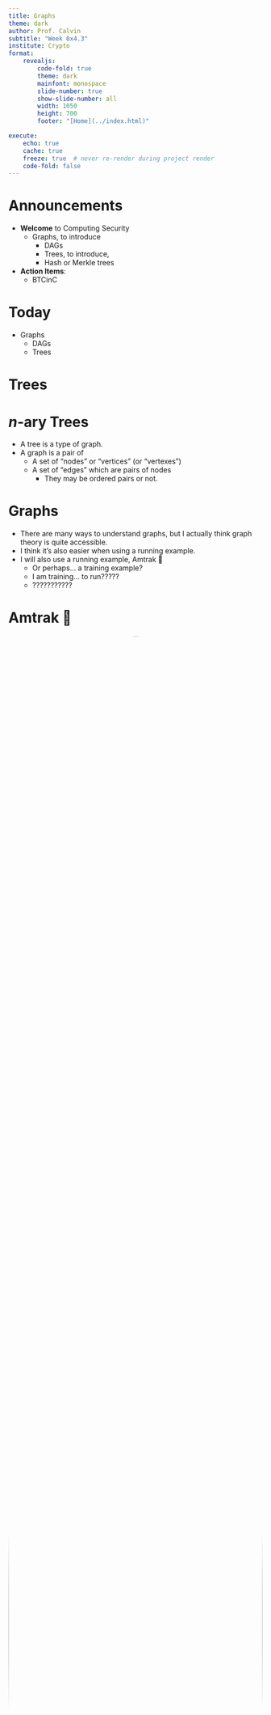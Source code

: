 ```yaml
---
title: Graphs
theme: dark
author: Prof. Calvin
subtitle: "Week 0x4.3"
institute: Crypto
format: 
    revealjs: 
        code-fold: true
        theme: dark
        mainfont: monospace
        slide-number: true
        show-slide-number: all
        width: 1050
        height: 700
        footer: "[Home](../index.html)"

execute:
    echo: true
    cache: true
    freeze: true  # never re-render during project render
    code-fold: false
---
```


# Announcements

- **Welcome** to Computing Security
  - Graphs, to introduce
    - DAGs
    - Trees, to introduce,
    - Hash or Merkle trees
- **Action Items**:
  - BTCinC

# Today

- Graphs
    - DAGs
    - Trees

# Trees

# $n$-ary Trees

- A tree is a type of graph.
- A graph is a pair of
    - A set of "nodes" or "vertices" (or "vertexes")
    - A set of "edges" which are pairs of nodes
        - They may be ordered pairs or not.


# Graphs

* There are many ways to understand graphs, but I actually think graph theory is quite accessible.
* I think it's also easier when using a running example.
* I will also use a running example, Amtrak 🚄
    * Or perhaps... a training example?
    * I am training... to run?????
    * ???????????
    
# Amtrak 🚄

<center>
<img style="border-radius: 50%;height:100%" src="https://www.amtrak.com/content/dam/projects/dotcom/english/public/images/Carousel/Landing_Feature_03.gif">
</center>

# Graph: Definition

* A graph is an **ordered pair**.
    * That is: two things, in a fixed order.
    * An ordered pair can be thought of as a sequence of length 2
        
        ```.python
        a = "one thing"
        b = "another thing"
        ordered_pair = [a,b]
        ```

# Not Sets
        
* A graph is not a set:
        
```.python
>>> [a,b][0]
'one thing'
>>> {a,b}[0]
<stdin>:1: SyntaxWarning: 'set' object is not subscriptable; perhaps you missed a comma?
Traceback (most recent call last):
  File "<stdin>", line 1, in <module>
TypeError: 'set' object is not subscriptable
```
* [I just set them up just to knock them down.](https://www.youtube.com/watch?v=dvf--10EYXw)

# Aside: Pairs

-  Take a number plane (click):

<p><span style="position:relative;left:275px">y=2</span></p>
<p><span style="position:relative;top:-190px">x=-2</span>
<span style="vertical-align:middle;" onclick="draw1();">
  <canvas id="plot1"  width="400" height="400" style="background-color:white"></canvas>
</span>
<span style="position:relative;top:-190px">x=2</span>
<p><span style="position:relative;left:275px">y=2</span></p>
<script>
function draw1()
{
	const plot1 = document.getElementById("plot1") ;
	const ctx1 = plot1.getContext("2d");
	ctx1.fillStyle = "black";	
	ctx1.fillRect(200, 0, 5, 400) ;
	ctx1.fillRect(0, 200, 400, 5) ;
	
	ctx1.fillRect(195, 100, 15, 5) ;
	ctx1.fillRect(195, 300, 15, 5) ;
	ctx1.fillRect(100, 195, 5, 15) ;
	ctx1.fillRect(300, 195, 5, 15) ;
}</script>


# Aside: Pairs

* Denote ordered pair (.5,1.5) in <span style="color:red">red</span>. 

<p><span style="position:relative;left:275px">y=2</span></p>
<p><span style="position:relative;top:-190px">x=-2</span>
<span style="vertical-align:middle;" onclick="draw2();">
  <canvas id="plot2"  width="400" height="400" style="background-color:white"></canvas>
</span>
<span style="position:relative;top:-190px">x=2</span>
<p><span style="position:relative;left:275px">y=2</span></p>
<script>
function draw2()
{
	const plot1 = document.getElementById("plot2") ;
	const ctx1 = plot1.getContext("2d");
	ctx1.fillStyle = "black";	
	ctx1.fillRect(200, 0, 5, 400) ;
	ctx1.fillRect(0, 200, 400, 5) ;
	
	ctx1.fillRect(195, 100, 15, 5) ;
	ctx1.fillRect(195, 300, 15, 5) ;
	ctx1.fillRect(100, 195, 5, 15) ;
	ctx1.fillRect(300, 195, 5, 15) ;
	ctx1.fillStyle = "red";	
	ctx1.fillRect(245, 45, 10, 10) ;
	ctx1.fillRect(245, 45, 10, 10) ;
}</script>

# Pair: Definition

* We construct pairs from sets.
    * An ordered pair is a set of cardinality two. (2 elements)
    * One element of the set is a set of cardinality one. (1 element)
    * The other element of the set is a set of cardinality two (2 elements)
    * The element of the set of cardinality one is one of the two elements of the set of cardinality two.

# Pair: Definition

* The element of both sets is regarded as the first element.
* This doesn't work in Python since Python sets can't contain other sets:
        
```.python
>>> [a,b] # ordered pair
['one thing', 'another thing']
>>> {{a},{a,b}} # ordered pair with sets
Traceback (most recent call last):
  File "<stdin>", line 1, in <module>
TypeError: unhashable type: 'set'
>>>
```
* But this is an implementation hurdle, and not a logical one.

# Pair: Definition

::: {.callout-note appearance="simple"}

# Ordered Pair

An ordered pair is a set of two elements, a set containing the head element of the pair, and a set containing both elements of the pair.

:::

```.lisp
(a, b) := p : { {a} , {a, b} }
```

# "Head"

* Extract the head item by taking the intersection of all of the elements of p
    * I denote this 'Head(p)'

$$
\begin{align*}
\text{Head}(p) &:= x : x \in \bigcap p \\
\text{Head}(p) &:= x : \forall Y \in p : x \in Y
\end{align*}
$$

# "Tail"

* The tail is the sole element of the union that is not an element of the intersection, with the caveat that we do not consider the case in which the head and tail differ
    * I denote this 'Tail(p)'

$$
\begin{align*}
\text{Tail}(p) &:= x : x \in \bigcup p \setminus \bigcap p \\
\text{Tail}(p) &:= x : \exists Y_1, Y_2 \in p : x \in Y_1 \land x \notin Y_2
\end{align*}
$$


# Graph: Definition

* A graph is an **ordered pair** $G$
* We denote the two elements of the pair as:
    * $V$ for vertices
    * $E$ for edges
$$
G = (V, E) := \{ \{V\}, \{V,E\}\}
$$

# In Amtrak

* $V$, the vertices or nodes, stations or stops or cities,
    * like Portland and Seattle, or
    * like Kings St Station and Central Station
* $E$, the edges, are the connections to adjacent stations
    * like Portland and Oregon City, or Portland and Vancouver, WA.

# Graph: Definition

* An `Amtrak` is an **ordered pair**
* We denote the two elements of the pair as:
    * Stations for train stations used by Amtrak passengers, and
    * Trains which Amtrak passengers ride between stations.

Amtrak = (Stations, Trains)

# Nodes, Vertices, or $V$

* Let us consider the "Amtrak Cascades"
* The set of vertices is the set of stations:

||||||
| --------------- | --------------- | --------------- | ------------ | ---|
| ALBANY        | EVERETT         | PORTLAND        | TUKWILA      | EUGENE          |
| BELLINGHAM      | KELSO/LONGVIEW  | SALEM           | VANCOUVER BC | OREGON CITY     |
| CENTRALIA       | MOUNT VERNON    | SEATTLE         | VANCOUVER WA | TACOMA          |  
| EDMONDS         | OLYMPIA/LACEY   | STANWOOD        |

# Nodes, Vertices, or $V$

* Restrict our example to the PDX<->SEA 6x daily trains:

|||||
| -------------- | ------------- | --------- | ---------- |
| CENTRALIA      | OLYMPIA/LACEY | SEATTLE   | TUKWILA    |
| KELSO/LONGVIEW | PORTLAND      | TACOMA    | VANCOUVER WA |

# Edges or $E$

* $E$ is a set of elements termed 'edges', 'links', or 'lines'
    * The edges are pairs of vertices
    * In an *undirected graph*, edges are unordered pairs (sets of cardinality two)
    * In an *directed graph*, edges are ordered pairs (not subsets then)
    * Amtrak is undirected, trains are directed.

# Directionality

* The internet is directed.
    * We may use 'curl' to download files from a url, but going the other way (creating files at a url) is highly nontrivial.
* Pointers are directed.
    * Recall, `*p` refers to the value at location `p`.
    * `**p` does not refer to to `p`, rather, we would use `&` to go in the reverse direction.


# Route

* Order north-to-south:
    
    ```
    SEATTLE
    TUKWILA
    TACOMA
    OLYMPIA/LACEY
    CENTRALIA
    KELSO/LONGVIEW
    VANCOUVER WA
    PORTLAND
    ```
    
* Centralia and Keslo/Longview is an edge.
* The others, like Seattle and Tacoma, are not edges.

# Edges or $E$

* Our edges are pairs of *adjacent* stations
* There are 8 stations so there are 7 edges

|||
| ----------------- | ------------------- |
| (SEATTLE,         TUKWILA)       | (CENTRALIA,       KELSO) |
| (TUKWILA,         TACOMA)        | (KELSO, VANCOUVER) |
| (TACOMA,          OLYMPIA) | (VANCOUVER,   PORTLAND)      |
| (OLYMPIA,   CENTRALIA)   |                     |


# Notation


* I use tuple notion here, with parens, but it would be equally proper to use set notatation for an undirected graph.
* Also I maintained geographic ordering (as a convenience) but it would be more proper to have no particular order since E is a set.


# Graph: Definition

* We can express G using only sets over elements of stations (this is basically JSON):
    
    ```json
    G = {
      V = {
        SEATTLE,
        TUKWILA,
        TACOMA,
        OLYMPIA/LACEY,
        CENTRALIA,
        KELSO/LONGVIEW,
        VANCOUVER WA
        PORTLAND,
      }, 
      {
        V,
        E = {
                  {
                      TUKWILA,
                      TACOMA
                  },
                  {
                      TACOMA,
                      OLYMPIA/LACEY
                  },
                  {
                      OLYMPIA/LACEY,
                      CENTRALIA
                  },
                  {
                      CENTRALIA,
                      KELSO/LONGVIEW
                  },
                  {
                      KELSO/LONGVIEW,
                      VANCOUVER WA
                  },
                  {
                      VANCOUVER WA,
                      PORTLAND
                  }
              }
        }
    }
    ```

# Graph: Exercise

* Amtrak recently added lines, including the Hiawatha, with service from Milwaukee to the world's greatest city, Chicago.
    
    > From the grandeur of Grant Park’s Buckingham Fountain to iconic museums and skyscrapers, see for yourself why Chicago was once dubbed “Paris on the Prairie.” Engage in retail therapy on the Magnificent Mile or root for the home team within the friendly confines of famed Wrigley Field.
    
# Graph: Exercise

* As an exercise, construct the graph of the Hiawatha route using the JSON-ish notation I used for Cascades.
* The route is described [here](https://www.amtrak.com/routes/hiawatha-train.html) and contains five stations.
* You may use the three letter codes like "MKE" and "CHI" as a notational convenience if you would like.
* As a bonus: Write valid json. Here's a [tester](https://jsonformatter.curiousconcept.com/#).

# Today

- &check; Graphs
    - DAGs
    - Trees

# DAGs

::::{columns}

:::{.column width=50%}
  

* A DAG is a "directed acyclic graph".
* We will define rigorously.

:::

:::{.column width=50%}


<a style="filter: invert(.9);" title="Vector version of Image:Tred-G.png, Public domain, via Wikimedia Commons" href="https://commons.wikimedia.org/wiki/File:Tred-G.svg"><img height="100%" alt="Tred-G" src="https://upload.wikimedia.org/wikipedia/commons/f/fe/Tred-G.svg"></a>

:::

::::



# Cycles


* *E* is a set of pairs of elements of *V*.
* We can think of edges in a graph as a homogenous binary relation.
    * Homogenous: From a set (the set of vertices) to itself.
    * Binary: Over two elements (just like edges)
    * Relation: A set (of pairs)

# Closures

* "Transitive closures" are defined over homogenous binary relations, so we can take a "transitive closure" over edges.

# Cartesian product

* A relation $R$ over a set $S$ is a set of pairs of elements of $S$
    * Or: a subset of the set of all pairs of elements

# Use $\times$

* We denote all pairs using a "Cartesian product":

* $S \times S$ in LaTeX 

```.tex
S \times S
```

* <em>S</em> &times; <em>S</em> in HTML
```.html
<em>S</em> &times; <em>S</em>
```

# Colors

* For example, over the set of traffic light colors $C$:
$$
C = \{ G, Y, R \}
$$
* The Cartesian product is all pairs:

$$
C \times C = \{ (G, Y), (G, R), (Y, R), (Y, G),(R, G), (R, Y) \}
$$ 

* Order matters.

# Relation

* A relation *R* over a set *S* is a set of pairs of elements of *S*
    * Or: a subset of the set of all pairs of elements in is transitive
* We begin with the Cartesian product:

$$
C \times C = \{ (G, Y), (G, R), (Y, R), (Y, G),(R, G), (R, Y) \}
$$ 

* Define traffic light $L \subset C \times C$

# Properties

* Construct $L$, the traffic light relation
    * No red without prior yellow
        $$
        (Y,X) \in L \implies X = R
        $$ 
    * All colors must appear in both positions
        $$
        \forall X \in C, \exists Y, Z \in C : \{ (X,Y), (Z,X) \} \subset L
        $$ 

# This gives

- The relation then is
$$
L = \{ (G, Y), (Y, R), (R, G)\}
$$
- We not this is a subset of $C \times C$

# Notation

- Variety of ways to express this.
    - Function application
        - `L(G) = Y`
    - Infix notation
        - `gLy`

# Matrix      

- Starting state on top, ending state on side

||$G$|$Y$|$R$|
|-|-|-|-|
$G$||x||
|$Y$|||x|
|$R$|x|||

- Astute blah blah its 9 bits

# Rainbow

- Vs. traffic light, we can take "wavelength" where colors are sorted by something physics something optics help I don't know this stuff.

<a title="Eric Rolph at English Wikipedia, CC BY-SA 2.5 &lt;https://creativecommons.org/licenses/by-sa/2.5&gt;, via Wikimedia Commons" href="https://commons.wikimedia.org/wiki/File:Double-alaskan-rainbow.jpg"><img width="100%" alt="Double-alaskan-rainbow" src="https://upload.wikimedia.org/wikipedia/commons/thumb/5/5c/Double-alaskan-rainbow.jpg/512px-Double-alaskan-rainbow.jpg?20070714083004"></a>

# Rainbow

- We note red is higher than yellow which is higher than green.
    - Green is higher than *nothing* or $\varnothing$

||$G$|$Y$|$R$|
|-|-|-|-|
$G$||x||
|$Y$|||x|
|$R$||||

# Rainbow

- We note that Rainbow $B$ ($R$ is taken) is also a binary relation.
- We will explore its properties.
$$
B \subset C \times C = \{ (R,Y), (Y,G) \}
$$

- We additionally note that while $R$ is immediately above $Y$, it is *also* above $G$

# Transitivitity

* Transitivity is over relation $R$  as follows.

$$ 
((a, b) \in R \land (b, c) \in R) \implies (a, c) \in R
$$

* For us, that would be,
$$
((R, Y) \in B \land (Y,G) \in B) \implies (R, G) \in B
$$
* In the rainbow case, this is true, $R$ appears above $G$ in the rainbow because $R$ is above $Y$ and $Y$ is above $G$.

# Closure

* Our initial relation was not transitive.

||$G$|$Y$|$R$|
|-|-|-|-|
$G$||x||
|$Y$|||x|
|$R$||||

* As in the Amtrak case, we considered only adjacent elements as a convenience, but that doesn't tell us if e.g. we can get from Seattle to Eugene.

# Closure

* To do that, we need to to preserve transitivity - and we do so using the notion of **transitive closure**
* A closure is an operation over sets, and in the case of binary relations, which are sets of pairs, is an operation over the relation itself, or the sets of pairs themselves (which are equivalent).

# Closure

* We denote the transitive closure of some relation $R$ as $R^+$
* First, the transitive closure *R⁺* of some relation *R* must contain all elements of *R*.

$$
R^+ \supseteq R
$$

* We recall we can use set operations like superset on $R$ as it is a set of pairs, in this case ordered.

*R⁺* ⊃ *R*

# Superset review

- That means that for all pairs (of colors, for example) in the binary relation $R$, each one of them is also in $R^+$

$$
\forall p \in R, p \in R^+
$$

$$
\forall x,y \in S, (x,y) \in R \subset S \times S \implies (x,y) \in R^+
$$


# Closure

* The transitive closure $R^+$ of some relation $R$ must be transitive.
* Recall:

$$ 
((a, b) \in R \land (b, c) \in R) \implies (a, c) \in R
$$


# Discussion

* Note: since this is a "for all", it means as we are required to add new elements to maintain transitivity, transitivity must apply to those new elements.
* So, if we add *SeattleAmtrakTacoma* because we have *SeattleAmtrakTukwila* and *TukwilaAmtrakTacoma*...
* We will then have to add *SeattleAmtrakOlympia* because *Amtrak* also contains *TukwilaAmtrakOlympia*

# Color Example

* If in rainbow relation $B$ we find <span style="color:red">$R$</span> is higher in the rainbow than <span style="color:yellow">$Y$</span> and <span style="color:yellow">$Y$</span> is higher in the rainbow than <span style="color:green">$G$</span> then 
$$
\{ (R,Y), (Y,G) \} \subseteq B
$$
* The transitive closure adds at least one additional element.
$$
\{ (R,Y), (Y,G), (R,G) \} \subseteq B^+
$$

# Closure

* *R⁺* must be the smallest possible relation for that is a transitive superset of *R*.
    * Cartesian Product is always transitive and a superset, but not always the smallest satisfying set.

# A note on graphs

* By the way those binary relations are graph edges between graph nodes (the elements of the original set).
* And by the way those edges are pointers.
* Okay keep going.

# Cycles

* We use transitive closure to define cycles
    * We consider a graph $G$

$$
G = (V, E) := \{ \{V\}, \{V,E\}\}
$$

* We note that $E$ is a homogenous binary relation over $V$
* Take $E^+$ the transitive closure of $E$

# Cycles

* $G$ contains a cycle (has the property of being cyclic) if $E^+$ contains an edge from a node to itself.

$\text{Cyclic}(G = (V, E)) := \exists v \in V: \{v, v\} \in E^+$

# Note

* Cycles are defined to be non-trivial, which means they don't contain "loops", so  an edge from a node to itself.
    * We don't think about this with Amtrak because we don't take a train from Portland to Portland

# Other Terms

* Circuits, walks, paths, and trails are also defined in graph theory and are related.
* Direct paths and undirected paths are, of course, distinct but intuitively so.
    * Cascades 503, a train which runs Seattle to Portland, has a Seattle to Tukwila edge but not a Tukwila to Seattle edge.
    * The Cascades route, which runs service between Vancouver, BC and Eugene, has both edges.


# DAGs

::::{columns}

:::{.column width=70%}
  

- A graph $G = (V,E)$ is a directed, acyclic graph if:
    - It's edges are directed, that is, $E$ is a set of ordered pairs, and
    - The transitive closure of it's edges $E^+$ contains no identity pairs.
:::

:::{.column width=30%}


<a style="filter: invert(.9);" title="Vector version of Image:Tred-G.png, Public domain, via Wikimedia Commons" href="https://commons.wikimedia.org/wiki/File:Tred-G.svg"><img height="100%" alt="Tred-G" src="https://upload.wikimedia.org/wikipedia/commons/f/fe/Tred-G.svg"></a>

:::

::::


# DAGs

* Cascades 503 is a directed acyclic graph.
    * It has edges from all relative northern stations to all relative southern stations for all stations between Seattle and Portland inclusive.
* Amtrak Cascades is not a DAG
    * It is not directed - SLM->PDX or PDX->SLM
    * It contains cycles - PDX->SLM->PDX

# DAGs

* Color wavelength is a directed acyclic graph.
```dot
//| echo: false
digraph finite_automata {
  rankdir=LR; bgcolor="#191919";
  node [fontcolor = "#ffffff", color = "#ffffff"]
  edge [color = "#ffffff",fontcolor = "#ffffff"]

  node [shape=circle];

  R -> Y
  R -> G
  Y -> G

}
```

# DAGs

* A traffic light is not a directed graph but not an acyclic graph.

```dot
//| echo: false
digraph finite_automata {
  rankdir=LR; bgcolor="#191919";
  node [fontcolor = "#ffffff", color = "#ffffff"]
  edge [color = "#ffffff",fontcolor = "#ffffff"]

  node [shape=circle];

  Y -> R
  R -> G
  G -> Y
}
```

# DAGs

* Friendship, via mutual enthusiastic consent, is a neither directed nor, necessarily, acyclic.
* Facebook is not a DAG.

```dot
//| echo: false
graph G {
  graph [rankdir="LR"];
  bgcolor="#191919";
  node [fontcolor = "#ffffff", color = "#ffffff", shape=circle];
  edge [color = "#ffffff",fontcolor = "#ffffff"];
  n [label="Thelma"];
  m [label="Louise"];
  n -- m;
}
```

# CS Major DAG

<a style="filter: invert(1);" title="Vector version of Image:Tred-G.png, Public domain, via Wikimedia Commons" href="https://cd-public.github.io/advising/cse.html"><img height="80%" alt="Tred-G" src="https://cd-public.github.io/advising/photos/cse.png"></a>

# Today

- &check; Graphs
    - &check; DAGs
    - Trees

# Trees

- A tree is DAG where every node has at most one incoming edge.
    - $\exists$ undirected trees but we do not consider them.
- A graph $G = (V, E)$ is a tree if
$$
\forall v \in V : |\{(v',v) \in E\}| \leq 1
$$
- For all vertexes, the cardinality of the set of incoming edges is less than or equal to one.

# Decision Trees

<a title="User:Gokul Jadhav, Public domain, via Wikimedia Commons" href="https://commons.wikimedia.org/wiki/File:Manual_decision_tree.jpg"><img width="256" alt="Manual decision tree" src="https://upload.wikimedia.org/wikipedia/commons/c/c6/Manual_decision_tree.jpg?20080718223209"></a>


# Decision Trees

<a style="filter: invert(.9);" title="IPWAI, CC BY-SA 3.0 &lt;https://creativecommons.org/licenses/by-sa/3.0&gt;, via Wikimedia Commons" href="https://commons.wikimedia.org/wiki/File:DecisionCalcs.jpg"><img width="512" alt="DecisionCalcs" src="https://upload.wikimedia.org/wikipedia/commons/4/48/DecisionCalcs.jpg?20120618060749"></a>

# River Systems

<a title="Kmusser, CC BY-SA 3.0 &lt;https://creativecommons.org/licenses/by-sa/3.0&gt;, via Wikimedia Commons" href="https://commons.wikimedia.org/wiki/File:Columbiarivermap.png"><img width="512" alt="Columbiarivermap" src="https://upload.wikimedia.org/wikipedia/commons/thumb/e/e4/Columbiarivermap.png/512px-Columbiarivermap.png?20220901045624"></a>

# Data Structure

<a style="filter: invert(.9);" title="Paddy3118, CC BY-SA 4.0 &lt;https://creativecommons.org/licenses/by-sa/4.0&gt;, via Wikimedia Commons" href="https://commons.wikimedia.org/wiki/File:Tree_(computer_science).svg"><img width="256" alt="A rooted, non-binary, tree" src="https://upload.wikimedia.org/wikipedia/commons/thumb/5/5f/Tree_%28computer_science%29.svg/256px-Tree_%28computer_science%29.svg.png?20191020090628"></a>

# Why trees?

- If trying to store data, really only need one unique path to the data.
- If trying to assure integrity of data with hashing, really only need to hash once.

# Sample Tree

- By convention, given a directed edge $(v,v')$, vertex $v$ is denoted the parent and vertex $v'$ is denoted the child.

```.c
struct tree_struct {
    void *data;
    size_t num_children;
    struct tree_struct *children;
}
```

# Binary Tree

- In computing, we often use binary trees, which are equivalently expressive and have other nice properties.
- Commonly, the two children are referred to as "right" and "left"

```.c
struct binary_tree_struct {
    void *data;
    struct binary_tree_struct *left;
    struct binary_tree_struct *rite;
}
```

# By The Way

- It would have been fairly straightforward to implement `list_t` using trees.
- Just why bother...
    - Minimally, can use just the right or left side and you have a linked list.

# BST

- In 100-level CS classes, students often implement a binary search tree.
- These trees store lower values on lesser/left side
- It basically implements quicksort in structures.

# Merkle

- In this class, we will do instead a Merkle tree or hash tree.
- Merkle trees are unsorted but they are verified, which is what we want to do with our transactions.
- In a block, we then store the root, the ultimate ancestor of all nodes, and store the transactions elsewhere.
- This verifies the entire transaction tree.

# Merkle

<a  style="filter: invert(1);" title="Azaghal, CC0, via Wikimedia Commons" href="https://commons.wikimedia.org/wiki/File:Hash_Tree.svg"><img width="80%" alt="Graphical representation of the Merkle Tree. Illustration by David Göthberg" src="https://upload.wikimedia.org/wikipedia/commons/9/95/Hash_Tree.svg"></a>

# Tree Terms

- Connected
- Root
- Leaf
- Parent
- Child
- Height/depth
- Size

# Connected

- Trees are *connected* 
    - That is, if we take the transitive closure of edges
    - There is an edge from one node to every other node.
    - The transitive closure of the edges is the set of paths.
- Connectedness is usually defined over undirected graphs.

# Root

- The root is the node which has a path to every other edge.
- It is the "ancestor" of all nodes.
- Often in computing, we treat a descriptor or pointer to the root as a descriptor or pointer to the graph.
- A Bitcoin block contains a "Merkle root" of a transaction tree.

# Leaf

- Not every node has outgoing edges.
- We refer to nodes without such edges as leafs (leaves?)

# Diagram

::::{columns}

:::{.column width=50%}
  

- `2` is the root
- `{2, 10, 5, 11, 4}` are lea[fs/ves]

:::

:::{.column width=50%}


<a style="filter: invert(.9);" title="Paddy3118, CC BY-SA 4.0 &lt;https://creativecommons.org/licenses/by-sa/4.0&gt;, via Wikimedia Commons" href="https://commons.wikimedia.org/wiki/File:Tree_(computer_science).svg"><img width="256" alt="A rooted, non-binary, tree" src="https://upload.wikimedia.org/wikipedia/commons/thumb/5/5f/Tree_%28computer_science%29.svg/256px-Tree_%28computer_science%29.svg.png?20191020090628"></a>

:::

::::

# Parent/Child

```dot
//| echo: false
digraph finite_automata {
  rankdir=LR; bgcolor="#191919";
  node [fontcolor = "#ffffff", color = "#ffffff"]
  edge [color = "#ffffff",fontcolor = "#ffffff"]

  node [shape=circle];

  Parent -> Child
}
```

# Height/Depth

::::{columns}

:::{.column width=50%}

- The height or depth of a tree is the maximum number of edges from some root to a leaf.
- For this tree it is 3 
```.py
len(((5,3),(3,2),(2,1)))
```

:::

:::{.column width=50%}

```dot
//| echo: false
//| fig-width: 400px
digraph finite_automata {
  rankdir=TD; bgcolor="#191919";
  node [fontcolor = "#ffffff", color = "#ffffff"]
  edge [color = "#ffffff",fontcolor = "#ffffff"]

  node [shape=circle];

  5 [color = "#ffa07a",fontcolor = "#ffa07a"]
  3 [color = "#ffa07a",fontcolor = "#ffa07a"]
  2 [color = "#ffa07a",fontcolor = "#ffa07a"]
  1 [color = "#ffa07a",fontcolor = "#ffa07a"]

  5 -> 3 [color = "#ffa07a",fontcolor = "#ffa07a"]
  5 -> 7
  3 -> 2 [color = "#ffa07a",fontcolor = "#ffa07a"]
  3 -> 4
  7 -> 6
  7 -> 8
  2 -> 1 [color = "#ffa07a",fontcolor = "#ffa07a"]
}
```
:::

::::

# Height

::::{columns}

:::{.column width=50%}

- The height of a *node* is what the height of the subtree of which it is a root would be.
- The node labelled `3` is of height 2.

:::

:::{.column width=50%}

```dot
//| echo: false
//| fig-width: 400px
digraph finite_automata {
  rankdir=TD; bgcolor="#191919";
  node [fontcolor = "#ffffff", color = "#ffffff"]
  edge [color = "#ffffff",fontcolor = "#ffffff"]

  node [shape=circle];

  3 [color = "#ffa07a",fontcolor = "#ffa07a"]
  2 [color = "#ffa07a",fontcolor = "#ffa07a"]
  1 [color = "#ffa07a",fontcolor = "#ffa07a"]

  5 -> 3 
  5 -> 7
  3 -> 2 [color = "#ffa07a",fontcolor = "#ffa07a"]
  3 -> 4
  7 -> 6
  7 -> 8
  2 -> 1 [color = "#ffa07a",fontcolor = "#ffa07a"]
}
```

:::

::::

# Depth

::::{columns}

:::{.column width=50%}

- The depth of a *node* is what the height of the subtree of which it is the lowest leaf would be.
- The node labelled `4` is of depth 2.

:::

:::{.column width=50%}

```dot
//| echo: false
//| fig-width: 400px
digraph finite_automata {
  rankdir=TD; bgcolor="#191919";
  node [fontcolor = "#ffffff", color = "#ffffff"]
  edge [color = "#ffffff",fontcolor = "#ffffff"]

  node [shape=circle];

  5 [color = "#ffa07a",fontcolor = "#ffa07a"]
  3 [color = "#ffa07a",fontcolor = "#ffa07a"]
  2
  4 [color = "#ffa07a",fontcolor = "#ffa07a"]

  5 -> 3 [color = "#ffa07a",fontcolor = "#ffa07a"]
  5 -> 7
  3 -> 2 
  3 -> 4 [color = "#ffa07a",fontcolor = "#ffa07a"]
  7 -> 6
  7 -> 8
  2 -> 1
}
```

:::

::::


# Size

::::{columns}

:::{.column width=50%}

- The size is generally taken to be the number of nodes.
    - It is separately, useful, sometimes, to count only lea[fs/ves].

:::

:::{.column width=50%}

```dot
//| echo: false
//| fig-width: 400px
digraph finite_automata {
  rankdir=TD; bgcolor="#191919";
  node [color = "#ffa07a",fontcolor = "#ffa07a"]
  edge [color = "#ffffff",fontcolor = "#ffffff"]

  node [shape=circle];


  5 -> 3 
  5 -> 7
  3 -> 2
  3 -> 4 
  7 -> 6
  7 -> 8
  2 -> 1
}
```

:::

::::

# Today

- &check; Graphs
    - &check; DAGs
    - &check; Trees
